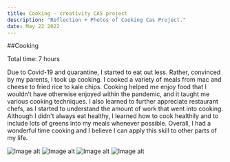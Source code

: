 ```yaml
---
title: Cooking - creativity CAS project
description: "Reflection + Photos of Cooking Cas Project."
date: May 22 2022
---
```


##Cooking

Total time: 7 hours

Due to Covid-19 and quarantine, I started to eat out less. Rather, convinced by my parents, I took up cooking. I cooked a variety of meals from mac and cheese to fried rice to kale chips. Cooking helped me enjoy food that I wouldn’t have otherwise enjoyed within the pandemic, and it taught me various cooking techniques. I also learned to further appreciate restaurant chefs, as I started to understand the amount of work that went into cooking. Although I didn't always eat healthy, I learned how to cook healthily and to include lots of greens into my meals whenever possible. Overall, I had a wonderful time cooking and I believe I can apply this skill to other parts of my life.  

<img src={https://i.imgur.com/8bbKONx.jpg} alt="Image alt" />
<img src={https://i.imgur.com/TehXIeG.jpg} alt="Image alt" />
<img src={https://i.imgur.com/HtHqKjb.jpg} alt="Image alt" />
<img src={https://i.imgur.com/dzEhgNK.jpg} alt="Image alt" />
